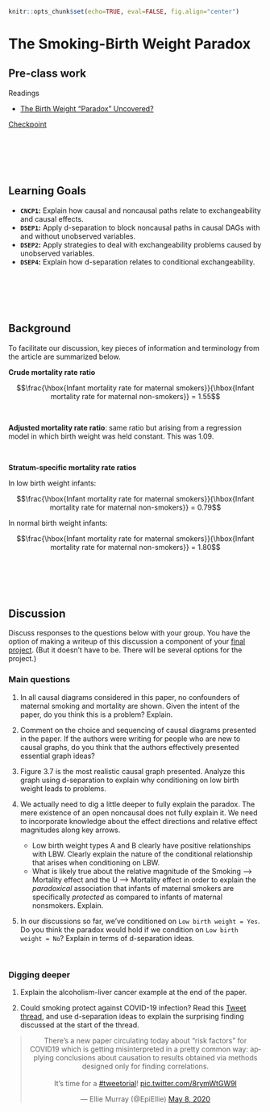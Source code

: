 ```r
knitr::opts_chunk$set(echo=TRUE, eval=FALSE, fig.align="center")
```

# The Smoking-Birth Weight Paradox

## Pre-class work {-}

Readings

- [The Birth Weight "Paradox" Uncovered?](https://moodle.macalester.edu/mod/resource/view.php?id=30391)

[Checkpoint](https://moodle.macalester.edu/mod/quiz/view.php?id=28002)


<br><br><br><br>


## Learning Goals {-}

- **`CNCP1`:** Explain how causal and noncausal paths relate to exchangeability and causal effects.
- **`DSEP1`:** Apply d-separation to block noncausal paths in causal DAGs with and without unobserved variables.
- **`DSEP2`:** Apply strategies to deal with exchangeability problems caused by unobserved variables.
- **`DSEP4`:** Explain how d-separation relates to conditional exchangeability.


<br><br><br><br>


## Background {-}

To facilitate our discussion, key pieces of information and terminology from the article are summarized below.

**Crude mortality rate ratio**

$$\frac{\hbox{Infant mortality rate for maternal smokers}}{\hbox{Infant mortality rate for maternal non-smokers}} = 1.55$$

<br>

**Adjusted mortality rate ratio**: same ratio but arising from a regression model in which birth weight was held constant. This was 1.09.

<br>

**Stratum-specific mortality rate ratios**

In low birth weight infants:

$$\frac{\hbox{Infant mortality rate for maternal smokers}}{\hbox{Infant mortality rate for maternal non-smokers}} = 0.79$$

In normal birth weight infants:

$$\frac{\hbox{Infant mortality rate for maternal smokers}}{\hbox{Infant mortality rate for maternal non-smokers}} = 1.80$$


<br><br><br><br>


## Discussion {-}

Discuss responses to the questions below with your group. You have the option of making a writeup of this discussion a component of your [final project](final-project.html). (But it doesn't have to be. There will be several options for the project.)

### Main questions {-}

1. In all causal diagrams considered in this paper, no confounders of maternal smoking and mortality are shown. Given the intent of the paper, do you think this is a problem? Explain.

2. Comment on the choice and sequencing of causal diagrams presented in the paper. If the authors were writing for people who are new to causal graphs, do you think that the authors effectively presented essential graph ideas?

3. Figure 3.7 is the most realistic causal graph presented. Analyze this graph using d-separation to explain why conditioning on low birth weight leads to problems.

4. We actually need to dig a little deeper to fully explain the paradox. The mere existence of an open noncausal does not fully explain it. We need to incorporate knowledge about the effect directions and relative effect magnitudes along key arrows.
    - Low birth weight types A and B clearly have positive relationships with LBW. Clearly explain the nature of the conditional relationship that arises when conditioning on LBW.
    - What is likely true about the relative magnitude of the Smoking --> Mortality effect and the U --> Mortality effect in order to explain the *paradoxical* association that infants of maternal smokers are specifically *protected* as compared to infants of maternal nonsmokers. Explain.

5. In our discussions so far, we've conditioned on `Low birth weight = Yes`. Do you think the paradox would hold if we condition on `Low birth weight = No`? Explain in terms of d-separation ideas.


<br>


### Digging deeper {-}

1. Explain the alcoholism-liver cancer example at the end of the paper.

2. Could smoking protect against COVID-19 infection? Read this [Tweet thread](https://twitter.com/EpiEllie/status/1258607277357006849), and use d-separation ideas to explain the surprising finding discussed at the start of the thread.

<center>
<blockquote class="twitter-tweet"><p lang="en" dir="ltr">There’s a new paper circulating today about “risk factors” for COVID19 which is getting misinterpreted in a pretty common way: applying conclusions about causation to results obtained via methods designed only for finding correlations.<br><br>It’s time for a <a href="https://twitter.com/hashtag/tweetorial?src=hash&amp;ref_src=twsrc%5Etfw">#tweetorial</a>! <a href="https://t.co/8rymWtGW9l">pic.twitter.com/8rymWtGW9l</a></p>&mdash; Ellie Murray (@EpiEllie) <a href="https://twitter.com/EpiEllie/status/1258607277357006849?ref_src=twsrc%5Etfw">May 8, 2020</a></blockquote> <script async src="https://platform.twitter.com/widgets.js" charset="utf-8"></script>
</center>

